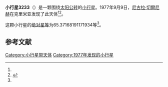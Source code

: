 {{Infobox planet
| bgcolour = #FFFFC0
| name = 3233 Krisbarons
| symbol = 
| image = 
| caption = 
| discovery = yes
| discovery_ref = 
| discoverer = [[尼古拉·切爾尼赫|尼古拉·切爾尼赫]]
| discovery_site = [[克里米亚|克里米亚]] 
| discovered = 1977年9月9日
| designations = yes
| mp_name = 
| named_after = 
| alt_names = 1977 RA6/ 1929 EF / 1942 BE / 1952 BJ2 / 1962 EF / 1976 JA5 / 1977 TG4 / 1979 FB3 / 1980 RA4 / A909 BH
| mp_category = [[主带小行星|主带小行星]]
| orbit_ref = <ref name="a">[http://ssd.jpl.nasa.gov/sbdb.cgi?sstr=3233 3233 Krisbarons] {{Wayback|url=http://ssd.jpl.nasa.gov/sbdb.cgi?sstr=3233 |date=20140826011853 }}，小行星數據庫瀏覽器（JPL Small-Body Database Browser）－[[美国国家航空航天局|美国国家航空航天局]]喷气推进实验室</ref>
| epoch = 2456400.5 (2013年4月18日更新)
| aphelion = {{convert|2.456606580526001|AU|km|3|abbr=on|lk=out}}
| perihelion = {{convert|1.99710686612496|AU|km|3|abbr=on}}
| semimajor = {{convert|2.22685672332548|AU|km|3|abbr=on}}
| eccentricity = 0.103172267
| period = 1213.771232 [[日|日]]<br />3.32[[儒略年|儒略年]]
| avg_speed = 
| inclination = 3.601758361888875
| asc_node = 347.7039567428276
| mean_anomaly = 
| arg_peri = 65.37168191171934
| satellites = 
| physical_characteristics = yes
| dimensions = 
| mass = 
| density = 
| surface_grav = 
| escape_velocity = 
| sidereal_day = 
| axial_tilt = 
| pole_ecliptic_lat = 
| pole_ecliptic_lon = 
| albedo = 
| temperatures= 
| temp_name1 = 
| mean_temp_1 = 
| max_temp_1 = 
| temp_name2 = 
| max_temp_2 = 
| spectral_type = 
| abs_magnitude = 65.37168191171934
}}

'''小行星3233'''（{{lang-en|3233 Krisbarons}}）是一颗围绕[[太阳|太阳]][[公转|公转]]的[[小行星|小行星]]。1977年9月9日，[[尼古拉·切爾尼赫|尼古拉·切爾尼赫]]在克里米亚发现了此天体<ref name="a" /><ref>{{cite news|title=小行星列表|url=http://cfa-www.harvard.edu/iau/lists/NumberedMPs.txt|accessdate=2013-07-08|newspaper=哈佛大学|archive-date=2008-05-17|archive-url=https://web.archive.org/web/20080517010638/http://cfa-www.harvard.edu/iau/lists/NumberedMPs.txt|dead-url=no}}</ref>。

这颗小行星的[[绝对星等|绝对星等]]为65.37168191171934等<ref name="a" />。

==参考文献==
{{reflist}}
{{Minor Planet Number|[[小行星3232|小行星3232]]|[[小行星3234|小行星3234]]}}

{{小天体}}

[[Category:小行星带天体|Category:小行星带天体]]
[[Category:1977年发现的小行星|Category:1977年发现的小行星]]

{{asteroid-stub}}